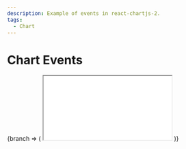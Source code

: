 ```yaml
---
description: Example of events in react-chartjs-2.
tags:
  - Chart
---
```



# Chart Events

<BranchProvider>
  {branch => (
    <iframe
      src={`https://codesandbox.io/embed/github/reactchartjs/react-chartjs-2/tree/${branch}/sandboxes/chart/events?fontsize=14&hidenavigation=1&module=%2FApp.tsx&theme=light`}
      style={{
        width: '100%',
        height: '500px',
        border: 0,
        borderRadius: '4px',
        overflow: 'hidden',
      }}
      title='reactchartjs/react-chartjs-2: grouped'
      allow='accelerometer; ambient-light-sensor; camera; encrypted-media; geolocation; gyroscope; hid; microphone; midi; payment; usb; vr; xr-spatial-tracking'
      sandbox='allow-forms allow-modals allow-popups allow-presentation allow-same-origin allow-scripts'
    ></iframe>
  )}
</BranchProvider>
